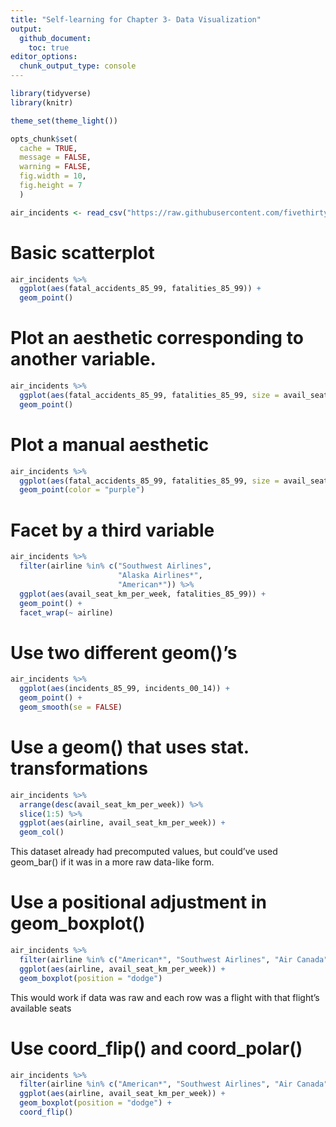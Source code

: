 ```yaml
---
title: "Self-learning for Chapter 3- Data Visualization"
output: 
  github_document:
    toc: true
editor_options:
  chunk_output_type: console
---
```



```r

library(tidyverse)
library(knitr)

theme_set(theme_light())

opts_chunk$set(
  cache = TRUE,
  message = FALSE, 
  warning = FALSE, 
  fig.width = 10, 
  fig.height = 7
  )

```


```r

air_incidents <- read_csv("https://raw.githubusercontent.com/fivethirtyeight/data/master/airline-safety/airline-safety.csv") 

```

# Basic scatterplot
```r

air_incidents %>% 
  ggplot(aes(fatal_accidents_85_99, fatalities_85_99)) +
  geom_point()

```
  
# Plot an aesthetic corresponding to another variable.
```r

air_incidents %>% 
  ggplot(aes(fatal_accidents_85_99, fatalities_85_99, size = avail_seat_km_per_week)) +
  geom_point()

```
  
# Plot a manual aesthetic
```r

air_incidents %>% 
  ggplot(aes(fatal_accidents_85_99, fatalities_85_99, size = avail_seat_km_per_week)) +
  geom_point(color = "purple")

```

# Facet by a third variable
```r

air_incidents %>% 
  filter(airline %in% c("Southwest Airlines",
                        "Alaska Airlines*",
                        "American*")) %>% 
  ggplot(aes(avail_seat_km_per_week, fatalities_85_99)) +
  geom_point() +
  facet_wrap(~ airline)

```

# Use two different geom()'s
```r

air_incidents %>% 
  ggplot(aes(incidents_85_99, incidents_00_14)) +
  geom_point() +
  geom_smooth(se = FALSE)

```

# Use a geom() that uses stat. transformations
```r

air_incidents %>% 
  arrange(desc(avail_seat_km_per_week)) %>% 
  slice(1:5) %>% 
  ggplot(aes(airline, avail_seat_km_per_week)) +
  geom_col()

```

This dataset already had precomputed values, but could've used geom_bar() if it was in a more raw data-like form.

# Use a positional adjustment in geom_boxplot()
```r

air_incidents %>% 
  filter(airline %in% c("American*", "Southwest Airlines", "Air Canada")) %>% 
  ggplot(aes(airline, avail_seat_km_per_week)) +
  geom_boxplot(position = "dodge")

```

This would work if data was raw and each row was a flight with that flight's available seats

# Use coord_flip() and coord_polar()
```r

air_incidents %>% 
  filter(airline %in% c("American*", "Southwest Airlines", "Air Canada")) %>% 
  ggplot(aes(airline, avail_seat_km_per_week)) +
  geom_boxplot(position = "dodge") +
  coord_flip()

```





  